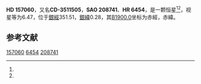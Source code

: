 {{Starbox begin
| name = HD 157060
}}
{{Starbox observe
| epoch = [[J2000.0|J2000.0]]
| constell = {{星座名待查}}<ref name=SIMBAD>{{cite web
 | url=http://simbad.u-strasbg.fr/simbad/sim-id?Ident=HR+6454
 | title =Pulsating variable Star
 | publisher=Centre de Données astronomiques de Strasbourg
 | work=SIMBAD
 | accessdate=2012-07-13}}</ref><ref name=DATA>{{cite web
 | url=http://vizier.u-strasbg.fr/viz-bin/VizieR-5?-out.add=.&-source=5050&-corr=PK=HR&-out.max=9999&HR=6454
 | title=VizieR Detailed Page
 | accessdate=2012-07-13
 | archive-date=2016-03-05
 | archive-url=https://web.archive.org/web/20160305031044/http://vizier.u-strasbg.fr/viz-bin/VizieR-5?-out.add=.&-source=5050&-corr=PK=HR&-out.max=9999&HR=6454
 | dead-url=no
 }}</ref>
| 星官 = 
| ra = {{RA|17|22|38}}<ref name=SIMBAD /><ref name=DATA />
| dec = {{DEC|-35|54|36}}<ref name=SIMBAD /><ref name=DATA />
| appmag_v = 6.47<ref name=SIMBAD /><ref name=DATA />
}}
{{Starbox character
| class = F7V<ref name=SIMBAD /><ref name=DATA />
| b-v = 0.54<ref name=SIMBAD /><ref name=DATA />
| u-b = <ref name=SIMBAD /><ref name=DATA />
| r-i = <ref name=SIMBAD /><ref name=DATA />
| variable = 
}}
{{Starbox astrometry
| radial_v = 
| prop_mo_ra = -6
| parallax = 
| p_error = 
}}
{{Starbox catalog
| names =CD-3511505，[[SAO星表|SAO]] 208741，[[HD星表|HD]] 157060，[[HR星表|HR]] 6454}}
{{Starbox reference |Simbad=HR+6454}}
{{Starbox end}}

'''HD 157060'''，又名'''CD-3511505'''，'''SAO 208741'''、'''HR 6454'''，是一颗恒星<ref name=SIMBAD /><ref name=DATA />，视星等为6.47，位于[[銀道座標系|銀經]]351.51，[[銀道座標系|銀緯]]0.28，其[[B1900.0|B1900.0]]坐标为赤經{{RA|17|15|54.9}}，赤緯{{DEC|-35|0.28|53}}。

== 参考文献 ==
{{reflist}}

{{star-stub}}

[[Category:HD和HDE天體|157060]]
[[Category:HR天體|6454]]
[[Category:SAO天體|208741]]